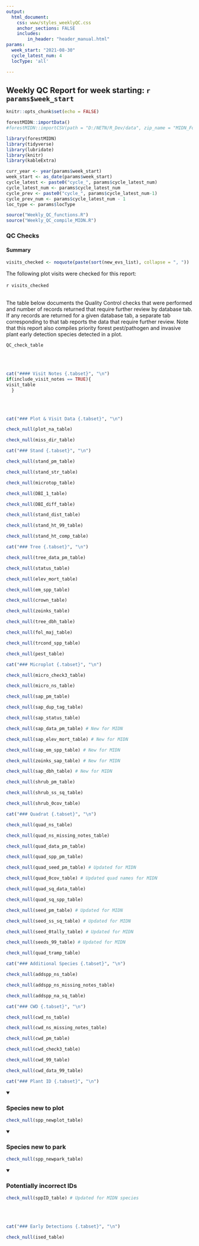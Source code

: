 ```yaml
---
output: 
  html_document:
    css: www/styles_weeklyQC.css
    anchor_sections: FALSE
    includes:
        in_header: "header_manual.html"
params:
  week_start: "2021-08-30"
  cycle_latest_num: 4
  locType: 'all'

---
```

Weekly QC Report for week starting: <span style="font-weight:bold;">`r params$week_start`</span> {.tabset .tabset-pills}
--------------------------------------------------
```r
knitr::opts_chunk$set(echo = FALSE)

```

```r
forestMIDN::importData()
#forestMIDN::importCSV(path = "D:/NETN/R_Dev/data", zip_name = "MIDN_Forest_20220316.zip") # Import from dev after refresh and PR merge
```

```r
library(forestMIDN)
library(tidyverse)
library(lubridate)
library(knitr)
library(kableExtra)
```

```r
curr_year <- year(params$week_start)
week_start <- as_date(params$week_start)
cycle_latest <- paste0("cycle_", params$cycle_latest_num)
cycle_latest_num <- params$cycle_latest_num
cycle_prev <- paste0("cycle_", params$cycle_latest_num-1)
cycle_prev_num <- params$cycle_latest_num - 1
loc_type <- params$locType
```

```r
source("Weekly_QC_functions.R")
source("Weekly_QC_compile_MIDN.R")
```

### QC Checks {.tabset}
#### Summary {.tabset}
```r
visits_checked <- noquote(paste(sort(new_evs_list), collapse = ", "))
```
The following plot visits were checked for this report: <br>
<br>
<div class = 'indent'>`r visits_checked`</div>
<br>
The table below documents the Quality Control checks that were performed and number of records returned that require further review by database tab. If any records are returned for a given database tab, a separate tab corresponding to that tab reports the data that require further review. Note that this report also compiles priority forest pest/pathogen and invasive plant early detection species detected in a plot. 

```r
QC_check_table
```
<br>
<br>


```r
cat("#### Visit Notes {.tabset}", "\n")
if(include_visit_notes == TRUE){
visit_table
  }
```
<br>
<br>

```r
cat("### Plot & Visit Data {.tabset}", "\n")

```

```r
check_null(plot_na_table)

check_null(miss_dir_table)
```


```r
cat("### Stand {.tabset}", "\n")

```

```r
check_null(stand_pm_table)

check_null(stand_str_table)

check_null(microtop_table)

check_null(DBI_1_table)

check_null(DBI_diff_table)

check_null(stand_dist_table)

check_null(stand_ht_99_table)

check_null(stand_ht_comp_table)

```

```r
cat("### Tree {.tabset}", "\n")

```

```r
check_null(tree_data_pm_table)

check_null(status_table)

check_null(elev_mort_table)

check_null(em_spp_table)

check_null(crown_table)

check_null(zoinks_table)

check_null(tree_dbh_table)

check_null(fol_maj_table)

check_null(trcond_spp_table)

check_null(pest_table)

```

```r
cat("### Microplot {.tabset}", "\n")

```

```r
check_null(micro_check3_table)

check_null(micro_ns_table)

check_null(sap_pm_table)

check_null(sap_dup_tag_table)

check_null(sap_status_table)

check_null(sap_data_pm_table) # New for MIDN

check_null(sap_elev_mort_table) # New for MIDN

check_null(sap_em_spp_table) # New for MIDN

check_null(zoinks_sap_table) # New for MIDN

check_null(sap_dbh_table) # New for MIDN

check_null(shrub_pm_table)

check_null(shrub_ss_sq_table)

check_null(shrub_0cov_table)

```

```r
cat("### Quadrat {.tabset}", "\n")

```

```r
check_null(quad_ns_table)

check_null(quad_ns_missing_notes_table)

check_null(quad_data_pm_table)

check_null(quad_spp_pm_table)

check_null(quad_seed_pm_table) # Updated for MIDN

check_null(quad_0cov_table) # Updated quad names for MIDN

check_null(quad_sq_data_table)

check_null(quad_sq_spp_table)

check_null(seed_pm_table) # Updated for MIDN

check_null(seed_ss_sq_table) # Updated for MIDN

check_null(seed_0tally_table) # Updated for MIDN

check_null(seeds_99_table) # Updated for MIDN

check_null(quad_tramp_table)
```


```r
cat("### Additional Species {.tabset}", "\n")

```

```r
check_null(addspp_ns_table)

check_null(addspp_ns_missing_notes_table)

check_null(addspp_na_sq_table)

```


```r
cat("### CWD {.tabset}", "\n")

```

```r
check_null(cwd_ns_table)

check_null(cwd_ns_missing_notes_table)

check_null(cwd_pm_table)

check_null(cwd_check3_table)

check_null(cwd_99_table)

check_null(cwd_data_99_table)
```

```r
cat("### Plant ID {.tabset}", "\n")

```
<details open><summary class='drop'><h3>Species new to plot</h3></summary>
```r
check_null(spp_newplot_table)
```
</details>

<details open><summary class='drop'><h3>Species new to park</h3></summary>
```r
check_null(spp_newpark_table)
```
</details>

<details open><summary class='drop'><h3>Potentially incorrect IDs</h3></summary>
```r
check_null(sppID_table) # Updated for MIDN species
```
</details>
<br>
<br>

```r
cat("### Early Detections {.tabset}", "\n")

```

```r
check_null(ised_table)
```



